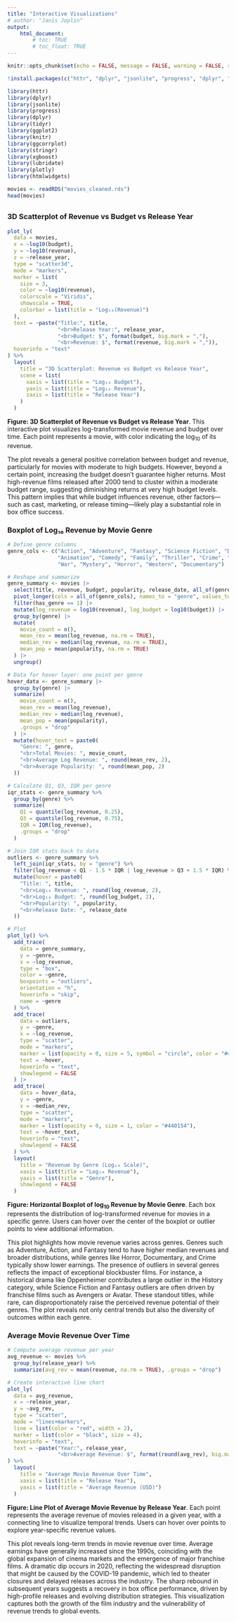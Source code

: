 ---
title: "Interactive Visualizations"
# author: "Janis Joplin"
output: 
    html_document:
        # toc: TRUE
        # toc_float: TRUE
---

```{r echo = FALSE}
knitr::opts_chunk$set(echo = FALSE, message = FALSE, warning = FALSE, results = 'hide')
```

```{r setup, eval = FALSE}
!install.packages(c("httr", "dplyr", "jsonlite", "progress", "dplyr", "tidyr", "ggplot2", "knitr", "ggcorrplot", "stringr", "xgboost", "lubridate"))
```

```{r library}
library(httr)
library(dplyr)
library(jsonlite)
library(progress)
library(dplyr)
library(tidyr)
library(ggplot2)
library(knitr)
library(ggcorrplot)
library(stringr)
library(xgboost)
library(lubridate)
library(plotly)
library(htmlwidgets)
```

```{r}
movies <- readRDS("movies_cleaned.rds")
head(movies)
```

## {.tabset .tabset-fade}

### 3D Scatterplot of Revenue vs Budget vs Release Year
```{r results = 'asis'}
plot_ly(
  data = movies,
  x = ~log10(budget),
  y = ~log10(revenue),
  z = ~release_year,
  type = "scatter3d",
  mode = "markers",
  marker = list(
    size = 3,
    color = ~log10(revenue),
    colorscale = "Viridis",
    showscale = TRUE,
    colorbar = list(title = "Log₁₀(Revenue)")
  ),
  text = ~paste("Title:", title,
                "<br>Release Year:", release_year,
                "<br>Budget: $", format(budget, big.mark = ","),
                "<br>Revenue: $", format(revenue, big.mark = ",")),
  hoverinfo = "text"
) %>%
  layout(
    title = "3D Scatterplot: Revenue vs Budget vs Release Year",
    scene = list(
      xaxis = list(title = "Log₁₀ Budget"),
      yaxis = list(title = "Log₁₀ Revenue"),
      zaxis = list(title = "Release Year")
    )
  )
```

**Figure: 3D Scatterplot of Revenue vs Budget vs Release Year**. This interactive plot visualizes log-transformed movie revenue and budget over time. Each point represents a movie, with color indicating the $\log_{10}$ of its revenue.

The plot reveals a general positive correlation between budget and revenue, particularly for movies with moderate to high budgets. However, beyond a certain point, increasing the budget doesn't guarantee higher returns. Most high-revenue films released after 2000 tend to cluster within a moderate budget range, suggesting diminishing returns at very high budget levels. This pattern implies that while budget influences revenue, other factors—such as cast, marketing, or release timing—likely play a substantial role in box office success.


### Boxplot of Log₁₀ Revenue by Movie Genre
```{r results = "asis"}
# Define genre columns
genre_cols <- c("Action", "Adventure", "Fantasy", "Science Fiction", "Drama", "Romance",
                "Animation", "Comedy", "Family", "Thriller", "Crime", "History", "Music",
                "War", "Mystery", "Horror", "Western", "Documentary")

# Reshape and summarize
genre_summary <- movies |>
  select(title, revenue, budget, popularity, release_date, all_of(genre_cols)) |>
  pivot_longer(cols = all_of(genre_cols), names_to = "genre", values_to = "has_genre") |>
  filter(has_genre == 1) |>
  mutate(log_revenue = log10(revenue), log_budget = log10(budget)) |>
  group_by(genre) |>
  mutate(
    movie_count = n(),
    mean_rev = mean(log_revenue, na.rm = TRUE),
    median_rev = median(log_revenue, na.rm = TRUE),
    mean_pop = mean(popularity, na.rm = TRUE)
  ) |>
  ungroup()

# Data for hover layer: one point per genre
hover_data <- genre_summary |>
  group_by(genre) |>
  summarize(
    movie_count = n(),
    mean_rev = mean(log_revenue),
    median_rev = median(log_revenue),
    mean_pop = mean(popularity),
    .groups = "drop"
  ) |>
  mutate(hover_text = paste0(
    "Genre: ", genre,
    "<br>Total Movies: ", movie_count,
    "<br>Average Log Revenue: ", round(mean_rev, 2),
    "<br>Average Popularity: ", round(mean_pop, 2)
  ))

# Calculate Q1, Q3, IQR per genre
iqr_stats <- genre_summary %>%
  group_by(genre) %>%
  summarize(
    Q1 = quantile(log_revenue, 0.25),
    Q3 = quantile(log_revenue, 0.75),
    IQR = IQR(log_revenue),
    .groups = "drop"
  )

# Join IQR stats back to data
outliers <- genre_summary %>%
  left_join(iqr_stats, by = "genre") %>%
  filter(log_revenue < Q1 - 1.5 * IQR | log_revenue > Q3 + 1.5 * IQR) %>%
  mutate(hover = paste0(
    "Title: ", title,
    "<br>Log₁₀ Revenue: ", round(log_revenue, 2),
    "<br>Log₁₀ Budget: ", round(log_budget, 2),
    "<br>Popularity: ", popularity,
    "<br>Release Date: ", release_date
  ))

# Plot
plot_ly() %>%
  add_trace(
    data = genre_summary,
    y = ~genre,
    x = ~log_revenue,
    type = "box",
    color = ~genre,
    boxpoints = "outliers",
    orientation = "h",
    hoverinfo = "skip",
    name = ~genre
  ) %>%
  add_trace(
    data = outliers,
    y = ~genre,
    x = ~log_revenue,
    type = "scatter",
    mode = "markers",
    marker = list(opacity = 0, size = 5, symbol = "circle", color = "#440154"),
    text = ~hover,
    hoverinfo = "text",
    showlegend = FALSE
  ) |>
  add_trace(
    data = hover_data,
    y = ~genre,
    x = ~median_rev,
    type = "scatter",
    mode = "markers",
    marker = list(opacity = 0, size = 1, color = "#440154"),
    text = ~hover_text,
    hoverinfo = "text",
    showlegend = FALSE
  ) %>%
  layout(
    title = "Revenue by Genre (Log₁₀ Scale)",
    xaxis = list(title = "Log₁₀ Revenue"),
    yaxis = list(title = "Genre"),
    showlegend = FALSE
  )
```

**Figure: Horizontal Boxplot of $\log_{10}$ Revenue by Movie Genre**. Each box represents the distribution of log-transformed revenue for movies in a specific genre. Users can hover over the center of the boxplot or outlier points to view additional information.

This plot highlights how movie revenue varies across genres. Genres such as Adventure, Action, and Fantasy tend to have higher median revenues and broader distributions, while genres like Horror, Documentary, and Crime typically show lower earnings. The presence of outliers in several genres reflects the impact of exceptional blockbuster films. For instance, a historical drama like Oppenheimer contributes a large outlier in the History category, while Science Fiction and Fantasy outliers are often driven by franchise films such as Avengers or Avatar. These standout titles, while rare, can disproportionately raise the perceived revenue potential of their genres. The plot reveals not only central trends but also the diversity of outcomes within each genre.


### Average Movie Revenue Over Time
```{r results = 'asis'}
# Compute average revenue per year
avg_revenue <- movies %>%
  group_by(release_year) %>%
  summarize(avg_rev = mean(revenue, na.rm = TRUE), .groups = "drop")

# Create interactive line chart
plot_ly(
  data = avg_revenue,
  x = ~release_year,
  y = ~avg_rev,
  type = "scatter",
  mode = "lines+markers",
  line = list(color = "red", width = 2),
  marker = list(color = "black", size = 4),
  hoverinfo = "text",
  text = ~paste("Year:", release_year,
                "<br>Average Revenue: $", format(round(avg_rev), big.mark = ","))
) %>%
  layout(
    title = "Average Movie Revenue Over Time",
    xaxis = list(title = "Release Year"),
    yaxis = list(title = "Average Revenue (USD)")
  )
```

**Figure: Line Plot of Average Movie Revenue by Release Year**. Each point represents the average revenue of movies released in a given year, with a connecting line to visualize temporal trends. Users can hover over points to explore year-specific revenue values.

This plot reveals long-term trends in movie revenue over time. Average earnings have generally increased since the 1990s, coinciding with the global expansion of cinema markets and the emergence of major franchise films. A dramatic dip occurs in 2020, reflecting the widespread disruption that might be caused by the COVID-19 pandemic, which led to theater closures and delayed releases across the industry. The sharp rebound in subsequent years suggests a recovery in box office performance, driven by high-profile releases and evolving distribution strategies. This visualization captures both the growth of the film industry and the vulnerability of revenue trends to global events.









